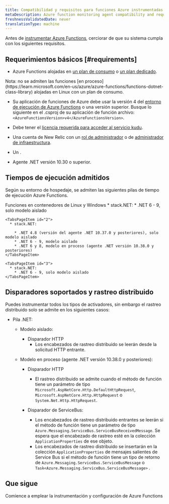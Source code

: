 ```yaml
---
title: Compatibilidad y requisitos para funciones Azure instrumentadas
metaDescription: Azure function monitoring agent compatibility and requirements.
freshnessValidatedDate: never
translationType: machine
---
```


Antes de [instrumentar Azure Functions](/docs/serverless-function-monitoring/azure-function-monitoring/install-serverless-azure-monitoring/), cerciorar de que su sistema cumpla con los siguientes requisitos.

## Requerimientos básicos [#requirements]

* Azure Functions alojadas en [un plan de consumo](https://learn.microsoft.com/en-us/azure/azure-functions/consumption-plan) o [un plan dedicado](https://learn.microsoft.com/en-us/azure/azure-functions/dedicated-plan).

<Callout variant="important">
  Nota: no se admiten las funciones [en proceso](https://learn.microsoft.com/en-us/azure/azure-functions/functions-dotnet-class-library) alojadas en Linux con un plan de consumo.
</Callout>

* Su aplicación de funciones de Azure debe usar la versión 4 del [entorno de ejecución de Azure Functions](https://learn.microsoft.com/en-us/azure/azure-functions/functions-versions) o una versión superior. Busque lo siguiente en el .csproj de su aplicación de función archivo: `<AzureFunctionsVersion>v4</AzureFunctionsVersion>`.

* Debe tener el [licencia requerida para acceder al servicio kudu](https://learn.microsoft.com/en-us/azure/app-service/resources-kudu#access-kudu-for-your-app).

* Una cuenta de New Relic con un [rol de administrador](/docs/accounts/original-accounts-billing/original-users-roles/users-roles-original-user-model/#roles) o de [administrador de infraestructura](/docs/accounts/original-accounts-billing/original-users-roles/users-roles-original-user-model#add-on).

* Un <InlinePopover type="userKey" />.

* Agente .NET versión 10.30 o superior.

## Tiempos de ejecución admitidos

Según su entorno de hospedaje, se admiten las siguientes pilas de tiempo de ejecución Azure Functions.

<Tabs>
  <TabsBar>
    <TabsBarItem id="3">Funciones en contenedores de</TabsBarItem> <TabsBarItem id="1">Linux</TabsBarItem> <TabsBarItem id="2">y Windows</TabsBarItem>
  </TabsBar>

  <TabsPages>
    <TabsPageItem id="1">
      * stack.NET:
        * .NET 6 - 9, solo modelo aislado
    </TabsPageItem>

    <TabsPageItem id="2">
      * stack.NET:

        * .NET 4.8 (versión del agente .NET 10.37.0 y posteriores), solo modelo aislado
        * .NET 6 - 9, modelo aislado
        * .NET 6 y 8, modelo en proceso (agente .NET versión 10.38.0 y posteriores)
    </TabsPageItem>

    <TabsPageItem id="3">
      * stack.NET:
        * .NET 6 - 9, solo modelo aislado
    </TabsPageItem>
  </TabsPages>
</Tabs>

## Disparadores soportados y rastreo distribuido

Puedes instrumentar todos los tipos de activadores, sin embargo el rastreo distribuido solo se admite en los siguientes casos:

* Pila .NET:

  * Modelo aislado:
    * Disparador HTTP
      * Los encabezados de rastreo distribuido se leerán desde la solicitud HTTP entrante.

  * Modelo en proceso (agente .NET versión 10.38.0 y posteriores):

    * Disparador HTTP
      * El rastreo distribuido se admite cuando el método de función tiene un parámetro de tipo `Microsoft.AspNetCore.Http.DefaultHttpRequest`, `Microsoft.AspNetCore.Http.HttpRequest` o `System.Net.Http.HttpRequest`.

    * Disparador de ServiceBus:

      * Los encabezados de rastreo distribuido entrantes se leerán si el método de función tiene un parámetro de tipo `Azure.Messaging.ServiceBus.ServiceBusReceivedMessage`. Se espera que el encabezado de rastreo esté en la colección `ApplicationProperties` de ese objeto.
      * Los encabezados de rastreo distribuido se insertarán en la colección `ApplicationProperties` de mensajes salientes de Service Bus si el método de función tiene un tipo de retorno de `Azure.Messaging.ServiceBus.ServiceBusMessage` o `Task<Azure.Messaging.ServiceBus.ServiceBusMessage>` .

## Que sigue

<DocTiles>
  <DocTile title="Instalar y configurar el monitoreo de Azure Functions" path="/docs/serverless-function-monitoring/azure-function-monitoring/install-serverless-azure-monitoring">
    Comience a emplear la instrumentación y configuración de Azure Functions
  </DocTile>
</DocTiles>
